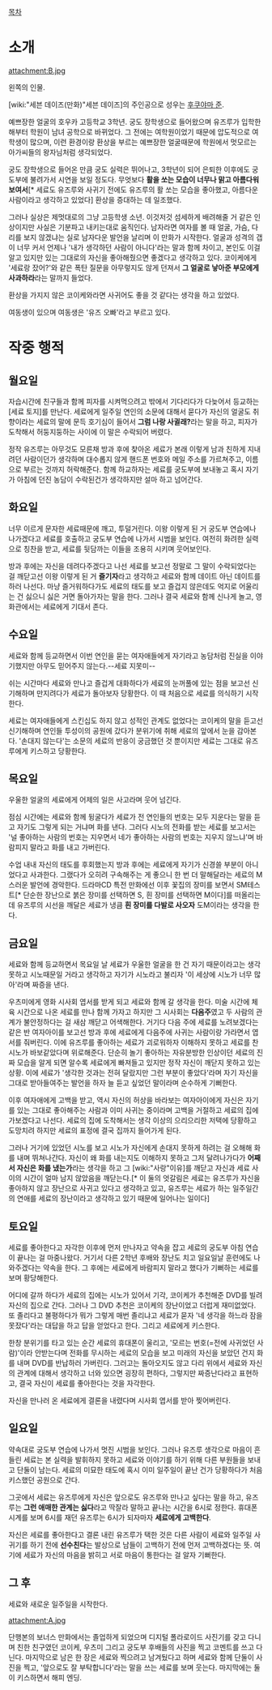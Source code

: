 [[목차]]

= 소개 =
attachment:B.jpg

왼쪽의 인물.

[wiki:"세븐 데이즈(만화)"세븐 데이즈]의 주인공으로 성우는 [[후쿠야마 준]].

예쁘장한 얼굴의 호우카 고등학교 3학년. 궁도 장학생으로 들어왔으며 유즈루가 입학한 해부터 학원이 남녀 공학으로 바뀌었다. 그 전에는 여학원이었기 때문에 압도적으로 여학생이 많으며, 이런 환경이랑 환상을 부르는 예쁘장한 얼굴때문에 학원에서 멋모르는 아가씨들의 왕자님처럼 생각되었다.

궁도 장학생으로 들어온 만큼 궁도 실력은 뛰어나고, 3학년이 되어 은퇴한 이후에도 궁도부에 불려가서 시연을 보일 정도다. 무엇보다 '''활을 쏘는 모습이 너무나 맑고 아름다워 보여서'''[* 세료도 유즈루와 사귀기 전에도 유즈루의 활 쏘는 모습을 좋아했고, 아름다운 사람이라고 생각하고 있었다] 환상을 증대하는 데 일조했다.

그러나 실상은 제멋대로의 그냥 고등학생 소년. 이것저것 섬세하게 배려해줄 거 같은 인상이지만 사실은 기분파고 내키는대로 움직인다. 남자라면 여자를 볼 때 얼굴, 가슴, 다리를 보지 않겠냐는 실로 남자다운 발언을 날리며 이 만화가 시작한다. 얼굴과 성격의 갭이 너무 커서 언제나 '내가 생각하던 사람이 아니다'라는 말과 함께 차이고, 본인도 이걸 알고 있지만 있는 그대로의 자신을 좋아해줬으면 좋겠다고 생각하고 있다. 코이케에게 '세료랑 잤어?'와 같은 폭탄 질문을 아무렇지도 않게 던져서 '''그 얼굴로 낳아준 부모에게 사과하라'''라는 말까지 들었다.

환상을 가지지 않은 코이케와라면 사귀어도 좋을 것 같다는 생각을 하고 있었다.

여동생이 있으며 여동생은 '유즈 오빠'라고 부르고 있다.

= 작중 행적 =
== 월요일 ==

자습시간에 친구들과 함께 피자를 시켜먹으려고 밖에서 기다리다가 다늦어서 등교하는 [세료 토지]를 만난다. 세료에게 일주일 연인의 소문에 대해서 묻다가 자신의 얼굴도 취향이라는 세료의 말에 문득 호기심이 들어서 '''그럼 나랑 사귈래?'''라는 말을 하고, 피자가 도착해서 허둥지둥하는 사이에 이 말은 수락되어 버렸다.

정작 유즈루는 아무것도 모른채 방과 후에 찾아온 세료가 본래 이렇게 남과 친하게 지내려던 사람이던가 생각하며 대수롭지 않게 핸드폰 번호와 메일 주소를 가르쳐주고, 이름으로 부르는 것까지 허락해준다. 함께 하교하자는 세료를 궁도부에 보내놓고 혹시 자기가 아침에 던진 농담이 수락된건가 생각하지만 설마 하고 넘어간다.

== 화요일 ==

너무 이르게 문자한 세료때문에 깨고, 투덜거린다. 이왕 이렇게 된 거 궁도부 연습에나 나가겠다고 세료를 호출하고 궁도부 연습에 나가서 시범을 보인다. 여전히 화려한 실력으로 칭찬을 받고, 세료를 뒷담까는 이들을 조용히 시키며 웃어보인다.

방과 후에는 자신을 데려다주겠다고 나선 세료를 보고선 정말로 그 말이 수락되었다는 걸 깨닫고선 이왕 이렇게 된 거 '''즐기자'''라고 생각하고 세료와 함께 데이트 아닌 데이트를 하러 나선다. 마냥 즐거워하다가도 세료의 태도를 보고 즐겁지 않은데도 억지로 어울리는 건 싫으니 싫은 거면 돌아가자는 말을 한다. 그러나 결국 세료와 함께 신나게 놀고, 영화관에서는 세료에게 기대서 존다.

== 수요일 ==

세료와 함께 등교하면서 이번 연인을 묻는 여자애들에게 자기라고 농담처럼 진실을 이야기했지만 아무도 믿어주지 않는다.--세료 지못미--

쉬는 시간마다 세료와 만나고 즐겁게 대화하다가 세료의 눈꺼풀에 있는 점을 보고선 신기해하며 만지려다가 세료가 돌아보자 당황한다. 이 때 처음으로 세료를 의식하기 시작한다.

세료는 여자애들에게 스킨십도 하지 않고 성적인 관계도 없었다는 코이케의 말을 듣고선 신기해하며 연인들 투성이의 공원에 갔다가 분위기에 취해 세료의 앞에서 눈을 감아본다. '손대지 않는다'는 소문의 세료의 반응이 궁금했던 것 뿐이지만 세료는  그대로 유즈루에게 키스하고 당황한다.

== 목요일 ==

우울한 얼굴의 세료에게 어제의 일은 사고라며 웃어 넘긴다.

점심 시간에는 세료와 함께 뒹굴다가 세료가 전 연인들의 번호는 모두 지운다는 말을 듣고 자기도 그렇게 되는 거냐며 화를 낸다. 그러다 시노의 전화를 받는 세료를 보고서는 '널 좋아하는 사람의 번호는 지우면서 네가 좋아하는 사람의 번호는 지우지 않느냐'며 바람피지 말라고 화를 내고 가버린다.

수업 내내 자신의 태도를 후회했는지 방과 후에는 세료에게 자기가 신경쓸 부분이 아니었다고 사과한다. 그랬다가 오히려 구속해주는 게 좋으니 한 번 더 말해달라는 세료의 M스러운 발언에 경악한다. 드라마CD 특전 만화에선 이후 꽃집의 장미를 보면서 SM테스트[* 단순한 장난으로 붉은 장미를 선택하면 S, 흰 장미를 선택하면 M이다]를 떠올리는데 유즈루의 시선을 깨달은 세료가 냉큼 '''흰 장미를 다발로 사오자''' 도M이라는 생각을 한다.

== 금요일 ==

세료와 함께 등교하면서 목요일 날 세료가 우울한 얼굴을 한 건 자기 때문이라고는 생각못하고 시노때문일 거라고 생각하고 자기가 시노라고 불리자 '이 세상에 시노가 너무 많아'라며 짜증을 낸다.

우츠미에게 영화 시사회 엽서를 받게 되고 세료와 함께 갈 생각을 한다. 미술 시간에 체육 시간으로 나온 세료를 만나 함께 가자고 하지만 그 시사회는 '''다음주'''였고 두 사람의 관계가 불안정하다는 걸 새삼 깨닫고 어색해한다. 거기다 다음 주에 세료를 노려보겠다는 같은 반 여자아이를 보고선 방과 후에 세료에게 다음주에 사귀는 사람이랑 가라면서 엽서를 줘버린다. 이에 유즈루를 좋아하는 세료가 괴로워하자 이해하지 못하고 세료를 찬 시노가 바보같았다며 위로해준다. 단순히 놀기 좋아하는 자유분방한 인상이던 세료의 진짜 모습을 알게 되면 알수록 세료에게 빠져들고 있지만 정작 자신이 깨닫지 못하고 있는 상황. 이에 세료가 '생각한 것과는 전혀 달랐지만 그런 부분이 좋았다'라며 자기 자신을 그대로 받아들여주는 발언을 하자 늘 듣고 싶었던 말이라며 순수하게 기뻐한다.

이후 여자애에게 고백을 받고, 역시 자신의 허상을 바라보는 여자아이에게 자신은 자기를 있는 그대로 좋아해주는 사람과 이미 사귀는 중이라며 고백을 거절하고 세료의 집에 가보겠다고 나선다. 세료의 집에 도착해서는 생각 이상의 으리으리한 저택에 당황하고 도망치려 하지만 세료의 표정에 결국 집까지 들어가게 된다.

그러나 거기에 있었던 시노를 보고 시노가 자신에게 손대지 못하게 하려는 걸 오해해 화를 내며 뛰쳐나간다. 자신이 왜 화를 내는지도 이해하지 못하고 그저 달려나가다가 '''어째서 자신은 화를 냈는가'''라는 생각을 하고 그 [wiki:"사랑"이유]를 깨닫고 자신과 세료 사이의 시간이 얼마 남지 않았음을 깨닫는다.[* 이 둘의 엇갈림은 세료는 유즈루가 자신을 좋아하지 않고 장난으로 사귀고 있다고 생각하고 있고, 유즈루는 세료가 하는 일주일간의 연애를 세료의 장난이라고 생각하고 있기 때문에 일어나는 일이다]
== 토요일 ==

세료를 좋아한다고 자각한 이후에 먼저 만나자고 약속을 잡고 세료의 궁도부 아침 연습이 끝나는 걸 마중나왔다. 거기서 다른 2학년 후배와 장난도 치고 일요일날 훈련에도 나와주겠다는 약속을 한다. 그 후에는 세료에게 바람피지 말라고 했다가 기뻐하는 세료를 보며 황당해한다.

어디에 갈까 하다가 세료의 집에는 시노가 있어서 기각, 코이케가 추천해준 DVD를 빌려 자신의 집으로 간다. 그러나 그 DVD 추천은 코이케의 장난이었고 더럽게 재미없었다. 또 졸리다고 불평하다가 뭐가 그렇게 매번 졸리냐고 세료가 묻자 '네 생각을 하느라 잠을 못잤다'라는 대답을 하고 답을 얻었다고 한다. 그리고 세료에게 키스한다.

한창 분위기를 타고 있는 순간 세료의 휴대폰이 울리고, '모르는 번호(=전에 사귀었던 사람)'이라 안받는다며 전화를 무시하는 세료의 모습을 보고 미래의 자신을 보았던 건지 화를 내며 DVD를 반납하러 가버린다. 그러고는 돌아오지도 않고 다리 위에서 세료와 자신의 관계에 대해서 생각하고 너와 있으면 굉장히 편하다, 그렇지만 짜증난다라고 표현하고, 결국 자신이 세료를 좋아한다는 것을 자각한다.

자신을 만나러 온 세료에게 결론을 내렸다며 시사회 엽서를 받아 찢어버린다.

== 일요일 ==

약속대로 궁도부 연습에 나가서 멋진 시범을 보인다. 그러나 유즈루 생각으로 마음이 흔들린 세료는 본 실력을 발휘하지 못하고 세료와 이야기를 하기 위해 다른 부원들을 보내고 단둘이 남는다. 세료의 미묘한 태도에 혹시 이미 일주일이 끝난 건가 당황하다가 처음 키스했던 공원으로 간다.

그곳에서 세료는 유즈루에게 자신은 앞으로도 유즈루와 만나고 싶다는 말을 하고, 유즈루는 '''그런 애매한 관계는 싫다'''라고 딱잘라 말하고 끝나는 시간을 6시로 정한다. 휴대폰 시계를 보며 6시를 재던 유즈루는 6시가 되자마자 '''세료에게 고백한다'''.

자신은 세료를 좋아한다고 결론 내린 유즈루가 택한 것은 다른 사람이 세료와 일주일 사귀기를 하기 전에 '''선수친다'''는 발상으로 남들이 고백하기 전에 먼저 고백하겠다는 뜻. 여기에 세료가 자신의 마음을 밝히고 서로 마음이 통한다는 걸 알자 기뻐한다.

== 그 후 ==

세료와 새로운 일주일을 시작한다.

attachment:A.jpg

단행본의 보너스 만화에서는 졸업하게 되었으며 디지털 폴라로이드 사진기를 갖고 다니며 친한 친구였던 코이케, 우츠미 그리고 궁도부 후배들의 사진을 찍고 코멘트를 쓰고 다닌다. 마지막으로 남은 한 장은 세료와 찍으려고 남겨뒀다고 하며 세료와 함께 단둘이 사진을 찍고, '앞으로도 잘 부탁합니다'라는 말을 쓰는 세료를 보며 웃는다. 마지막에는 둘이 키스하면서 해피 엔딩.
